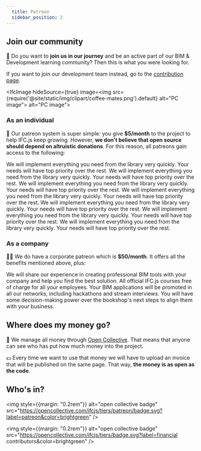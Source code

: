```yaml
---
  title: Patreon
  sidebar_position: 2
---
```



## Join our community

🌱 Do you want to **join us in our journey** and be an active part of our BIM & Development learning community? Then this is what you were looking for.

<IfcCard>
    If you want to join our development team instead, go to the <a href={"https://ifcjs.github.io/info/docs/Contribute"}>contribution page</a>.
</IfcCard>

<IfcImage hideSource={true} image=<img src={require('@site/static/img/clipart/coffee-mates.png').default} alt="PC image"></img>
   alt="PC image"></IfcImage>

### As an individual

🧑 Our patreon system is super simple: you give **$5/month** to the project to help IFC.js keep growing. However, **we don't believe that open source should depend on altruistic donations**. For this reason, all patreons gain access to the following:

<IfcCard icon="👩‍🏫" title="BIM programming courses for all levels">
We will implement everything you need from the library very quickly. Your needs will have top priority over the rest.
</IfcCard>

<IfcCard icon="👩‍👩‍👦‍" title="Access to the patreon community">
We will implement everything you need from the library very quickly. Your needs will have top priority over the rest.
</IfcCard>

<IfcCard icon="🎥" title="Exclusive live webinars and streams">
We will implement everything you need from the library very quickly. Your needs will have top priority over the rest.
</IfcCard>

<IfcCard icon="🤝" title="Our help with your projects">
We will implement everything you need from the library very quickly. Your needs will have top priority over the rest.
</IfcCard>

<IfcCard icon="🏆" title="Prime access to hackathons">
We will implement everything you need from the library very quickly. Your needs will have top priority over the rest.
</IfcCard>

<IfcCard icon="🚀" title="Visibility from our networks">
We will implement everything you need from the library very quickly. Your needs will have top priority over the rest.
</IfcCard>

<IfcCard icon="🎁" title="Merch and perks">
We will implement everything you need from the library very quickly. Your needs will have top priority over the rest.
</IfcCard>

### As a company

👨‍💼 We do have a corporate patreon which is **$50/month**. It offers all the benefits mentioned above, plus:

<IfcCard icon="👨‍💼" title="Consulting and prime support">
We will share our experience in creating professional BIM tools with your company and help you find the best solution.
</IfcCard>

<IfcCard icon="👩‍🏫" title="All courses for free + private webinars">
All official IFC.js courses free of charge for all your employees.
</IfcCard>

<IfcCard icon="🚀" title="Product promotion through our networks">
Your BIM applications will be promoted in all our networks, including hackathons and stream interviews.
</IfcCard>

<IfcCard icon="💪" title="Decission making power">
You will have some decision-making power over the bookshop's next steps to align them with your business.
</IfcCard>

## Where does my money go?

💛 We manage all money through [Open Collective](https://opencollective.com/ifcjs). That means that anyone can see who has put how much money into the project.

💵 Every time we want to use that money we will have to upload an invoice that will be published on the same page. That way, **the money is as open as the code**.

## Who's in?

<img style={{margin: "0.2rem"}} alt="open collective badge" src="https://opencollective.com/ifcjs/tiers/patreon/badge.svg?label=patreon&color=brightgreen" />

<img  style={{margin: "0.2rem"}} alt="open collective badge" src="https://opencollective.com/ifcjs/tiers/badge.svg?label=financial contributors&color=brightgreen" />


<object type="image/svg+xml" data="https://opencollective.com/ifcjs/tiers/patreon.svg?avatarHeight=64&width=600"></object>



